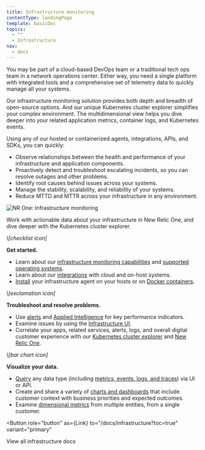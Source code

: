 ```yaml
---
title: Infrastructure monitoring
contentType: landingPage
template: basicDoc
topics:
  - ""
  - Infrastructure
nav:
  - docs
---
```



You may be part of a cloud-based DevOps team or a traditional tech ops team in a network operations center. Either way, you need a single platform with integrated tools and a comprehensive set of telemetry data to quickly manage all your systems.

Our infrastructure monitoring solution provides both depth and breadth of open-source options. And our unique Kubernetes cluster explorer simplifies your complex environment. The multidimensional view helps you dive deeper into your related application metrics, container logs, and Kubernetes events.

Using any of our hosted or containerized agents, integrations, APIs, and SDKs, you can quickly:

- Observe relationships between the health and performance of your infrastructure and application components.
- Proactively detect and troubleshoot escalating incidents, so you can resolve outages and other problems.
- Identify root causes behind issues across your systems.
- Manage the stability, scalability, and reliability of your systems.
- Reduce MTTD and MTTR across your infrastructure in any environment.

![NR One: Infrastructure monitoring](/sites/default/files/thumbnails/image/infra-landing-page-prototype072220.png "NR One: Infrastructure monitoring")

Work with actionable data about your infrastructure in New Relic One, and dive deeper with the Kubernetes cluster explorer.

<i aria-hidden="true" className="fa fa-check-square-o fa-3x ">
  \[checklist icon]
</i>

**Get started.**

- Learn about our [infrastructure monitoring capabilities](/docs/infrastructure/new-relic-infrastructure/get-started/get-started-infrastructure-monitoring) and [supported operating systems](/docs/infrastructure/new-relic-infrastructure/getting-started/compatibility-requirements-new-relic-infrastructure).
- Learn about our [integrations](/docs/integrations/infrastructure-integrations/get-started/introduction-infrastructure-integrations) with cloud and on-host systems.
- [Install](/docs/infrastructure/install-infrastructure-agent/get-started/install-infrastructure-agent-new-relic) your infrastructure agent on your hosts or on [Docker containers](/docs/infrastructure/install-infrastructure-agent/linux-installation/docker-container-infrastructure-monitoring).

<i aria-hidden="true" className="fa fa-exclamation-triangle fa-3x ">
  \[exclamation icon]
</i>

**Troubleshoot and resolve problems.**

- Use [alerts](/docs/infrastructure/infrastructure-alerts) and [Applied Intelligence](/docs/new-relic-one/use-new-relic-one/new-relic-ai/introduction-new-relic-ai) for key performance indicators.
- Examine issues by using the [Infrastructure UI](/docs/infrastructure/infrastructure-ui-pages/infrastructure-ui).
- Correlate your apps, related services, alerts, logs, and overall digital customer experience with our [Kubernetes cluster explorer](/docs/integrations/kubernetes-integration/understand-use-data/kubernetes-cluster-explorer) and [New Relic One](/docs/new-relic-one/use-new-relic-one/get-started/introduction-new-relic-one).

<i aria-hidden="true" className="fa fa-bar-chart fa-3x ">
  \[bar chart icon]
</i>

**Visualize your data.**

- [Query](/docs/using-new-relic/data/understand-data/query-new-relic-data) any data type (including [metrics, events, logs, and traces](/docs/using-new-relic/data/understand-data/new-relic-data-types)) via UI or API.
- Create and share a variety of [charts and dashboards](/docs/dashboards/new-relic-one-dashboards/get-started/introduction-new-relic-one-dashboards) that include customer context with business priorities and expected outcomes.
- Examine [dimensional metrics](/docs/query-your-data/nrql-new-relic-query-language/nrql-query-tutorials/query-infrastructure-dimensional-metrics-nrql) from multiple entities, from a single customer.

<Button
  role="button"
  as={Link}
  to="/docs/infrastructure?toc=true"
  variant="primary"
>
  View all infrastructure docs
</Button>
